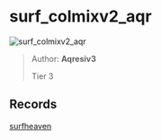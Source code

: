 
# surf_colmixv2_aqr

![surf_colmixv2_aqr](https://raw.githubusercontent.com/Sayt123/SurfMapPics/Maps-and-bonuses/csgo/surf_colmixv2_aqr.jpg)

> Author: **Aqresiv3**
>
> Tier 3

## Records

[surfheaven](https://surfheaven.eu/map/surf_colmixv2_aqr)
